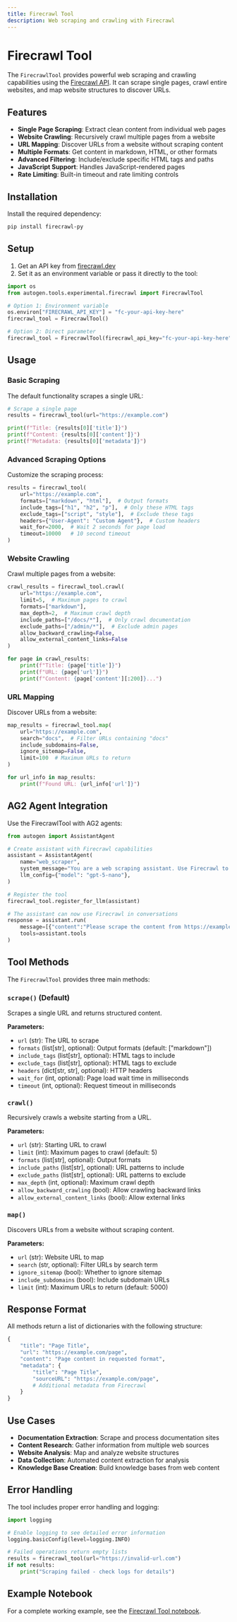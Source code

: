 ```yaml
---
title: Firecrawl Tool
description: Web scraping and crawling with Firecrawl
---
```


# Firecrawl Tool

The `FirecrawlTool` provides powerful web scraping and crawling capabilities using the [Firecrawl API](https://firecrawl.dev/). It can scrape single pages, crawl entire websites, and map website structures to discover URLs.

## Features

- **Single Page Scraping**: Extract clean content from individual web pages
- **Website Crawling**: Recursively crawl multiple pages from a website
- **URL Mapping**: Discover URLs from a website without scraping content
- **Multiple Formats**: Get content in markdown, HTML, or other formats
- **Advanced Filtering**: Include/exclude specific HTML tags and paths
- **JavaScript Support**: Handles JavaScript-rendered pages
- **Rate Limiting**: Built-in timeout and rate limiting controls

## Installation

Install the required dependency:

```bash
pip install firecrawl-py
```

## Setup

1. Get an API key from [firecrawl.dev](https://firecrawl.dev/)
2. Set it as an environment variable or pass it directly to the tool:

```python
import os
from autogen.tools.experimental.firecrawl import FirecrawlTool

# Option 1: Environment variable
os.environ["FIRECRAWL_API_KEY"] = "fc-your-api-key-here"
firecrawl_tool = FirecrawlTool()

# Option 2: Direct parameter
firecrawl_tool = FirecrawlTool(firecrawl_api_key="fc-your-api-key-here")
```

## Usage

### Basic Scraping

The default functionality scrapes a single URL:

```python
# Scrape a single page
results = firecrawl_tool(url="https://example.com")

print(f"Title: {results[0]['title']}")
print(f"Content: {results[0]['content']}")
print(f"Metadata: {results[0]['metadata']}")
```

### Advanced Scraping Options

Customize the scraping process:

```python
results = firecrawl_tool(
    url="https://example.com",
    formats=["markdown", "html"],  # Output formats
    include_tags=["h1", "h2", "p"],  # Only these HTML tags
    exclude_tags=["script", "style"],  # Exclude these tags
    headers={"User-Agent": "Custom Agent"},  # Custom headers
    wait_for=2000,  # Wait 2 seconds for page load
    timeout=10000   # 10 second timeout
)
```

### Website Crawling

Crawl multiple pages from a website:

```python
crawl_results = firecrawl_tool.crawl(
    url="https://example.com",
    limit=5,  # Maximum pages to crawl
    formats=["markdown"],
    max_depth=2,  # Maximum crawl depth
    include_paths=["/docs/*"],  # Only crawl documentation
    exclude_paths=["/admin/*"],  # Exclude admin pages
    allow_backward_crawling=False,
    allow_external_content_links=False
)

for page in crawl_results:
    print(f"Title: {page['title']}")
    print(f"URL: {page['url']}")
    print(f"Content: {page['content'][:200]}...")
```

### URL Mapping

Discover URLs from a website:

```python
map_results = firecrawl_tool.map(
    url="https://example.com",
    search="docs",  # Filter URLs containing "docs"
    include_subdomains=False,
    ignore_sitemap=False,
    limit=100  # Maximum URLs to return
)

for url_info in map_results:
    print(f"Found URL: {url_info['url']}")
```

## AG2 Agent Integration

Use the FirecrawlTool with AG2 agents:

```python
from autogen import AssistantAgent

# Create assistant with Firecrawl capabilities
assistant = AssistantAgent(
    name="web_scraper",
    system_message="You are a web scraping assistant. Use Firecrawl to extract content from websites.",
    llm_config={"model": "gpt-5-nano"},
)

# Register the tool
firecrawl_tool.register_for_llm(assistant)

# The assistant can now use Firecrawl in conversations
response = assistant.run(
    message=[{"content":"Please scrape the content from https://example.com and summarize it","role":"user"}],
    tools=assistant.tools
)
```

## Tool Methods

The `FirecrawlTool` provides three main methods:

### `scrape()` (Default)
Scrapes a single URL and returns structured content.

**Parameters:**
- `url` (str): The URL to scrape
- `formats` (list[str], optional): Output formats (default: ["markdown"])
- `include_tags` (list[str], optional): HTML tags to include
- `exclude_tags` (list[str], optional): HTML tags to exclude
- `headers` (dict[str, str], optional): HTTP headers
- `wait_for` (int, optional): Page load wait time in milliseconds
- `timeout` (int, optional): Request timeout in milliseconds

### `crawl()`
Recursively crawls a website starting from a URL.

**Parameters:**
- `url` (str): Starting URL to crawl
- `limit` (int): Maximum pages to crawl (default: 5)
- `formats` (list[str], optional): Output formats
- `include_paths` (list[str], optional): URL patterns to include
- `exclude_paths` (list[str], optional): URL patterns to exclude
- `max_depth` (int, optional): Maximum crawl depth
- `allow_backward_crawling` (bool): Allow crawling backward links
- `allow_external_content_links` (bool): Allow external links

### `map()`
Discovers URLs from a website without scraping content.

**Parameters:**
- `url` (str): Website URL to map
- `search` (str, optional): Filter URLs by search term
- `ignore_sitemap` (bool): Whether to ignore sitemap
- `include_subdomains` (bool): Include subdomain URLs
- `limit` (int): Maximum URLs to return (default: 5000)

## Response Format

All methods return a list of dictionaries with the following structure:

```python
{
    "title": "Page Title",
    "url": "https://example.com/page",
    "content": "Page content in requested format",
    "metadata": {
        "title": "Page Title",
        "sourceURL": "https://example.com/page",
        # Additional metadata from Firecrawl
    }
}
```

## Use Cases

- **Documentation Extraction**: Scrape and process documentation sites
- **Content Research**: Gather information from multiple web sources
- **Website Analysis**: Map and analyze website structures
- **Data Collection**: Automated content extraction for analysis
- **Knowledge Base Creation**: Build knowledge bases from web content

## Error Handling

The tool includes proper error handling and logging:

```python
import logging

# Enable logging to see detailed error information
logging.basicConfig(level=logging.INFO)

# Failed operations return empty lists
results = firecrawl_tool(url="https://invalid-url.com")
if not results:
    print("Scraping failed - check logs for details")
```

## Example Notebook

For a complete working example, see the [Firecrawl Tool notebook](https://github.com/ag2ai/ag2/blob/main/notebook/tools_firecrawl.ipynb).
